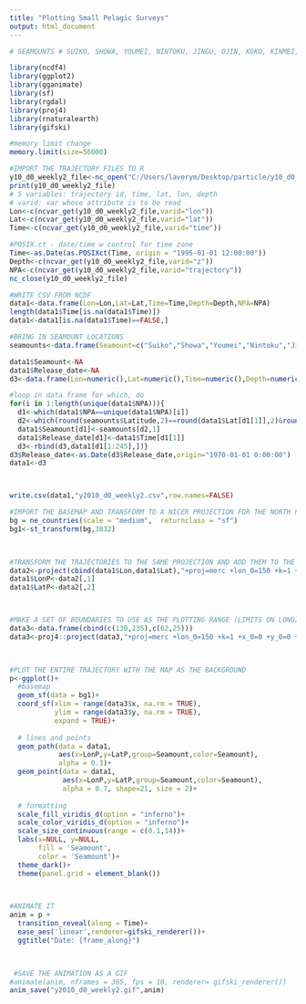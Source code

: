 ```yaml
---
title: "Plotting Small Pelagic Surveys"
output: html_document
---
```


```r
# SEAMOUNTS # SUIKO, SHOWA, YOUMEI, NINTOKU, JINGU, OJIN, KOKO, KINMEI, YURYAKU, KAMMU, COLAHAN, C-H, NW HANCOCK, SE HANCOCK)

library(ncdf4)
library(ggplot2)
library(gganimate)
library(sf)
library(rgdal)
library(proj4)
library(rnaturalearth)
library(gifski)

#memory limit change
memory.limit(size=56000)

#IMPORT THE TRAJECTORY FILES TO R
y10_d0_weekly2_file<-nc_open("C:/Users/laverym/Desktop/particle/y10_d0_weekly2.nc")
print(y10_d0_weekly2_file)
# 5 variables: trajectory id, time, lat, lon, depth
# varid: var whose attribute is to be read
Lon<-c(ncvar_get(y10_d0_weekly2_file,varid="lon"))
Lat<-c(ncvar_get(y10_d0_weekly2_file,varid="lat"))
Time<-c(ncvar_get(y10_d0_weekly2_file,varid="time"))

#POSIX.ct - date/time w control for time zone
Time<-as.Date(as.POSIXct(Time, origin = "1995-01-01 12:00:00"))
Depth<-c(ncvar_get(y10_d0_weekly2_file,varid="z"))
NPA<-c(ncvar_get(y10_d0_weekly2_file,varid="trajectory"))
nc_close(y10_d0_weekly2_file)

#WRITE CSV FROM NCDF
data1<-data.frame(Lon=Lon,Lat=Lat,Time=Time,Depth=Depth,NPA=NPA)
length(data1$Time[is.na(data1$Time)])
data1<-data1[is.na(data1$Time)==FALSE,]

#BRING IN SEAMOUNT LOCATIONS
seamounts<-data.frame(Seamount=c("Suiko","Showa","Youmei","Nintoku","Jingu","Ojin","Koko","Kinmei","Yuryaku","Kammu","Colahan","C-H","NW Hancock","SE Hancock"),Longitude=c(170.3, 170.4, 170.4, 170.6, 171.2, 170.5, 171.6, 171.5, 172.3, 173, 176, 177.6, 178.7, 179.1),Latitude=c(44.6, 43, 42.3, 41.1, 38.8, 38, 35.3, 33.7, 32.7, 32.2, 31.3, 30.4, 30.3, 29.8),stringsAsFactors = FALSE)

data1$Seamount<-NA
data1$Release_date<-NA
d3<-data.frame(Lon=numeric(),Lat=numeric(),Time=numeric(),Depth=numeric(),NPA=numeric(),Seamount=character(),Release_date=numeric())

#loop in data frame for which, do
for(i in 1:length(unique(data1$NPA))){
  d1<-which(data1$NPA==unique(data1$NPA)[i])
  d2<-which(round(seamounts$Latitude,2)==round(data1$Lat[d1[1]],2)&round(seamounts$Longitude,2)==round(data1$Lon[d1[1]],2))
  data1$Seamount[d1]<-seamounts[d2,1]
  data1$Release_date[d1]<-data1$Time[d1[1]]
  d3<-rbind(d3,data1[d1[1:245],])}
d3$Release_date<-as.Date(d3$Release_date,origin="1970-01-01 0:00:00")
data1<-d3



write.csv(data1,"y2010_d0_weekly2.csv",row.names=FALSE)

#IMPORT THE BASEMAP AND TRANSFORM TO A NICER PROJECTION FOR THE NORTH PACIFIC
bg = ne_countries(scale = "medium",  returnclass = "sf")
bg1<-st_transform(bg,3832)

 

#TRANSFORM THE TRAJECTORIES TO THE SAME PROJECTION AND ADD THEM TO THE DATA SET
data2<-project(cbind(data1$Lon,data1$Lat),"+proj=merc +lon_0=150 +k=1 +x_0=0 +y_0=0 +datum=WGS84 +units=m +no_defs")
data1$LonP<-data2[,1]
data1$LatP<-data2[,2]



#MAKE A SET OF BOUNDARIES TO USE AS THE PLOTTING RANGE (LIMITS ON LONGITUDE AND LATITUDE)
data3<-data.frame(cbind(c(130,235),c(62,25)))
data3<-proj4::project(data3,"+proj=merc +lon_0=150 +k=1 +x_0=0 +y_0=0 +datum=WGS84 +units=m +no_defs")

 

#PLOT THE ENTIRE TRAJECTORY WITH THE MAP AS THE BACKGROUND
p<-ggplot()+
  #basemap
  geom_sf(data = bg1)+
  coord_sf(xlim = range(data3$x, na.rm = TRUE), 
           ylim = range(data3$y, na.rm = TRUE), 
           expand = TRUE)+
  
  # lines and points
  geom_path(data = data1, 
            aes(x=LonP,y=LatP,group=Seamount,color=Seamount), 
            alpha = 0.3)+
  geom_point(data = data1, 
             aes(x=LonP,y=LatP,group=Seamount,color=Seamount),
             alpha = 0.7, shape=21, size = 2)+
  
  # formatting
  scale_fill_viridis_d(option = "inferno")+
  scale_color_viridis_d(option = "inferno")+
  scale_size_continuous(range = c(0.1,14))+
  labs(x=NULL, y=NULL, 
       fill = 'Seamount', 
       color = 'Seamount')+
  theme_dark()+
  theme(panel.grid = element_blank())

 

#ANIMATE IT
anim = p + 
  transition_reveal(along = Time)+
  ease_aes('linear',renderer=gifski_renderer())+
  ggtitle("Date: {frame_along}")

 

 #SAVE THE ANIMATION AS A GIF
#animate(anim, nframes = 365, fps = 10, renderer= gifski_renderer())
anim_save("y2010_d0_weekly2.gif",anim)

```